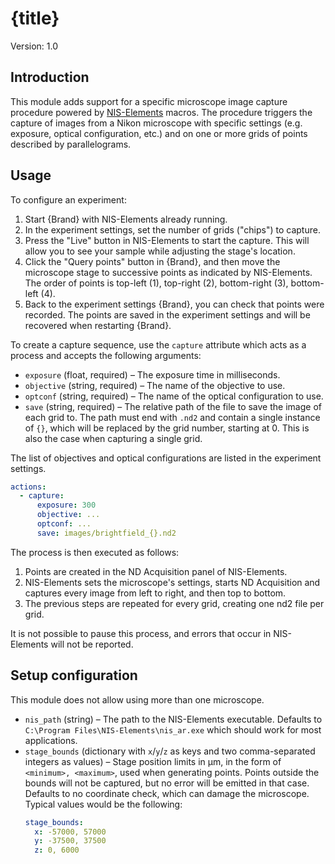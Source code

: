 


# {title}

Version: 1.0


## Introduction

This module adds support for a specific microscope image capture procedure powered by [NIS-Elements](https://www.microscope.healthcare.nikon.com/products/software/nis-elements) macros. The procedure triggers the capture of images from a Nikon microscope with specific settings (e.g. exposure, optical configuration, etc.) and on one or more grids of points described by parallelograms.


## Usage

To configure an experiment:

1. Start {Brand} with NIS-Elements already running.
1. In the experiment settings, set the number of grids ("chips") to capture.
1. Press the "Live" button in NIS-Elements to start the capture. This will allow you to see your sample while adjusting the stage's location.
1. Click the "Query points" button in {Brand}, and then move the microscope stage to successive points as indicated by NIS-Elements. The order of points is top-left (1), top-right (2), bottom-right (3), bottom-left (4).
1. Back to the experiment settings {Brand}, you can check that points were recorded. The points are saved in the experiment settings and will be recovered when restarting {Brand}.

To create a capture sequence, use the `capture` attribute which acts as a process and accepts the following arguments:

- `exposure` (float, required) – The exposure time in milliseconds.
- `objective` (string, required) – The name of the objective to use.
- `optconf` (string, required) – The name of the optical configuration to use.
- `save` (string, required) – The relative path of the file to save the image of each grid to. The path must end with `.nd2` and contain a single instance of `{}`, which will be replaced by the grid number, starting at 0. This is also the case when capturing a single grid.

The list of objectives and optical configurations are listed in the experiment settings.

```yml
actions:
  - capture:
      exposure: 300
      objective: ...
      optconf: ...
      save: images/brightfield_{}.nd2
```

The process is then executed as follows:

1. Points are created in the ND Acquisition panel of NIS-Elements.
1. NIS-Elements sets the microscope's settings, starts ND Acquisition and captures every image from left to right, and then top to bottom.
1. The previous steps are repeated for every grid, creating one nd2 file per grid.

It is not possible to pause this process, and errors that occur in NIS-Elements will not be reported.


## Setup configuration

This module does not allow using more than one microscope.

- `nis_path` (string) – The path to the NIS-Elements executable. Defaults to `C:\Program Files\NIS-Elements\nis_ar.exe` which should work for most applications.
- `stage_bounds` (dictionary with `x`/`y`/`z` as keys and two comma-separated integers as values) – Stage position limits in µm, in the form of `<minimum>, <maximum>`, used when generating points. Points outside the bounds will not be captured, but no error will be emitted in that case. Defaults to no coordinate check, which can damage the microscope. Typical values would be the following:
  ```yml
  stage_bounds:
    x: -57000, 57000
    y: -37500, 37500
    z: 0, 6000
  ```
